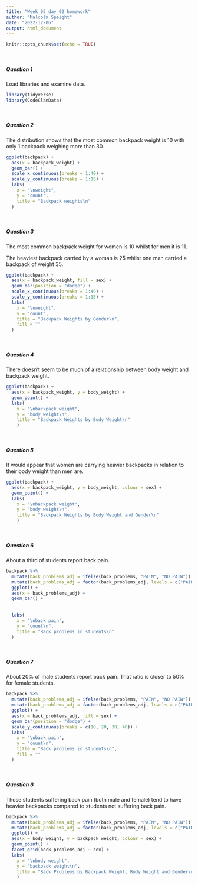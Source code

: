 ```yaml
---
title: "Week_05_day_02 homework"
author: "Malcolm Speight"
date: "2022-12-06"
output: html_document
---
```


```r
knitr::opts_chunk$set(echo = TRUE)
```

<br/> 

##### **Question 1**

Load libraries and examine data.

```r
library(tidyverse)
library(CodeClanData)
```

<br/> 

##### **Question 2**

The distribution shows that the most common backpack weight is 10 with only 1 backpack weighing more than 30. 

```r
ggplot(backpack) +
  aes(x = backpack_weight) +
  geom_bar() +
  scale_x_continuous(breaks = 1:40) +
  scale_y_continuous(breaks = 1:15) +
  labs(
    x = "\nweight", 
    y = "count", 
    title = "Backpack weights\n"
  )
```

<br/> 

##### **Question 3**

The most common backpack weight for women is 10 whilst for men it is 11. 

The heaviest backpack carried by a woman is 25 whilst one man carried a backpack of weight 35. 

```r
ggplot(backpack) +
  aes(x = backpack_weight, fill = sex) +
  geom_bar(position = "dodge") +
  scale_x_continuous(breaks = 1:40) +
  scale_y_continuous(breaks = 1:15) +
  labs(
    x = "\nweight", 
    y = "count", 
    title = "Backpack Weights by Gender\n", 
    fill = ""
  )
```


<br/> 

##### **Question 4**

There doesn't seem to be much of a relationship between body weight and backpack weight.

```r
ggplot(backpack) +
  aes(x = backpack_weight, y = body_weight) +
  geom_point() +
  labs(
    x = "\nbackpack weight", 
    y = "body weight\n", 
    title = "Backpack Weights by Body Weight\n"
    )
```

<br/> 

##### **Question 5**

It would appear that women are carrying heavier backpacks in relation to their body weight than men are. 

```r
ggplot(backpack) +
  aes(x = backpack_weight, y = body_weight, colour = sex) +
  geom_point() +
  labs(
    x = "\nbackpack weight", 
    y = "body weight\n", 
    title = "Backpack Weights by Body Weight and Gender\n"
    )
```


<br/> 

##### **Question 6**

About a third of students report back pain. 

```r
backpack %>% 
  mutate(back_problems_adj = ifelse(back_problems, "PAIN", "NO PAIN")) %>% 
  mutate(back_problems_adj = factor(back_problems_adj, levels = c("PAIN", "NO PAIN"))) %>% 
  ggplot() +
  aes(x = back_problems_adj) +
  geom_bar() +
  
  
  labs(
    x = "\nback pain", 
    y = "count\n",
    title = "Back problems in students\n"
  )
```

<br/> 


##### **Question 7**

About 20% of male students report back pain. That ratio is closer to 50% for female students. 

```r
backpack %>% 
  mutate(back_problems_adj = ifelse(back_problems, "PAIN", "NO PAIN")) %>% 
  mutate(back_problems_adj = factor(back_problems_adj, levels = c("PAIN", "NO PAIN"))) %>% 
  ggplot() +
  aes(x = back_problems_adj, fill = sex) +
  geom_bar(position = "dodge") +
  scale_y_continuous(breaks = c(10, 20, 30, 40)) +
  labs(
    x = "\nback pain", 
    y = "count\n",
    title = "Back problems in students\n", 
    fill = ""
  )
```


<br/> 

##### **Question 8**

Those students suffering back pain (both male and female) tend to have heavier backpacks compared to 
students not suffering back pain. 

```r
backpack %>% 
  mutate(back_problems_adj = ifelse(back_problems, "PAIN", "NO PAIN")) %>% 
  mutate(back_problems_adj = factor(back_problems_adj, levels = c("PAIN", "NO PAIN"))) %>% 
  ggplot() +
  aes(x = body_weight, y = backpack_weight, colour = sex) +
  geom_point() +
  facet_grid(back_problems_adj ~ sex) +
  labs(
    x = "\nbody weight",
    y = "backpack weight\n", 
    title = "Back Problems by Backpack Weight, Body Weight and Gender\n"
    )
```

